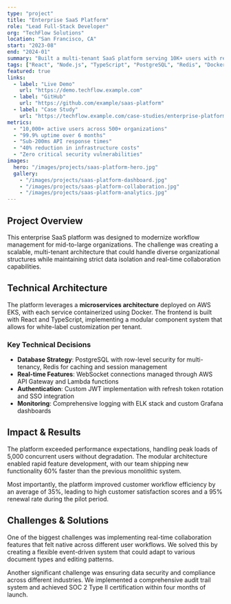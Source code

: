 ```yaml
---
type: "project"
title: "Enterprise SaaS Platform"
role: "Lead Full-Stack Developer"
org: "TechFlow Solutions"
location: "San Francisco, CA"
start: "2023-08"
end: "2024-01"
summary: "Built a multi-tenant SaaS platform serving 10K+ users with real-time collaboration features, microservices architecture, and 99.9% uptime."
tags: ["React", "Node.js", "TypeScript", "PostgreSQL", "Redis", "Docker", "AWS", "Kubernetes"]
featured: true
links:
  - label: "Live Demo"
    url: "https://demo.techflow.example.com"
  - label: "GitHub"
    url: "https://github.com/example/saas-platform"
  - label: "Case Study"
    url: "https://techflow.example.com/case-studies/enterprise-platform"
metrics:
  - "10,000+ active users across 500+ organizations"
  - "99.9% uptime over 6 months"
  - "Sub-200ms API response times"
  - "40% reduction in infrastructure costs"
  - "Zero critical security vulnerabilities"
images:
  hero: "/images/projects/saas-platform-hero.jpg"
  gallery: 
    - "/images/projects/saas-platform-dashboard.jpg"
    - "/images/projects/saas-platform-collaboration.jpg"
    - "/images/projects/saas-platform-analytics.jpg"
---
```


## Project Overview

This enterprise SaaS platform was designed to modernize workflow management for mid-to-large organizations. The challenge was creating a scalable, multi-tenant architecture that could handle diverse organizational structures while maintaining strict data isolation and real-time collaboration capabilities.

## Technical Architecture

The platform leverages a **microservices architecture** deployed on AWS EKS, with each service containerized using Docker. The frontend is built with React and TypeScript, implementing a modular component system that allows for white-label customization per tenant.

### Key Technical Decisions

- **Database Strategy**: PostgreSQL with row-level security for multi-tenancy, Redis for caching and session management
- **Real-time Features**: WebSocket connections managed through AWS API Gateway and Lambda functions
- **Authentication**: Custom JWT implementation with refresh token rotation and SSO integration
- **Monitoring**: Comprehensive logging with ELK stack and custom Grafana dashboards

## Impact & Results

The platform exceeded performance expectations, handling peak loads of 5,000 concurrent users without degradation. The modular architecture enabled rapid feature development, with our team shipping new functionality 60% faster than the previous monolithic system.

Most importantly, the platform improved customer workflow efficiency by an average of 35%, leading to high customer satisfaction scores and a 95% renewal rate during the pilot period.

## Challenges & Solutions

One of the biggest challenges was implementing real-time collaboration features that felt native across different user workflows. We solved this by creating a flexible event-driven system that could adapt to various document types and editing patterns.

Another significant challenge was ensuring data security and compliance across different industries. We implemented a comprehensive audit trail system and achieved SOC 2 Type II certification within four months of launch.
